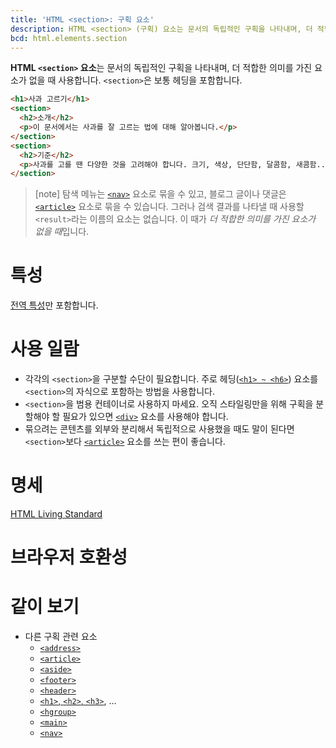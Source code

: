 ```yaml
---
title: 'HTML <section>: 구획 요소'
description: HTML <section> (구획) 요소는 문서의 독립적인 구획을 나타내며, 더 적합한 의미를 가진 요소가 없을 때 사용합니다.
bcd: html.elements.section
---
```


**HTML `<section>` 요소**는 문서의 독립적인 구획을 나타내며, 더 적합한 의미를 가진 요소가 없을 때 사용합니다. `<section>`은 보통 헤딩을 포함합니다.

<HTMLDemo height={180}>

```html
<h1>사과 고르기</h1>
<section>
  <h2>소개</h2>
  <p>이 문서에서는 사과를 잘 고르는 법에 대해 알아봅니다.</p>
</section>
<section>
  <h2>기준</h2>
  <p>사과를 고를 땐 다양한 것을 고려해야 합니다. 크기, 색상, 단단함, 달콤함, 새콤함... (이어서)</p>
</section>
```

</HTMLDemo>

> [note] 탐색 메뉴는 [`<nav>`](./nav) 요소로 묶을 수 있고, 블로그 글이나 댓글은 [`<article>`](./article) 요소로 묶을 수 있습니다. 그러나 검색 결과를 나타낼 때 사용할 `<result>`라는 이름의 요소는 없습니다. 이 때가 *더 적합한 의미를 가진 요소가 없을 때*입니다.

# 특성

[전역 특성](/docs/Web/HTML/Global_attributes)만 포함합니다.

# 사용 일람

- 각각의 `<section>`을 구분할 수단이 필요합니다. 주로 헤딩([`<h1> ~ <h6>`](./Heading_Element)) 요소를 `<section>`의 자식으로 포함하는 방법을 사용합니다.
- `<section>`을 범용 컨테이너로 사용하지 마세요. 오직 스타일링만을 위해 구획을 분할해야 할 필요가 있으면 [`<div>`](./div) 요소를 사용해야 합니다.
- 묶으려는 콘텐츠를 외부와 분리해서 독립적으로 사용했을 때도 말이 된다면 `<section>`보다 [`<article>`](./article) 요소를 쓰는 편이 좋습니다.

# 명세

[HTML Living Standard](https://html.spec.whatwg.org/multipage/sections.html#the-section-element)

# 브라우저 호환성

<BrowserCompat data={props.bcd} />

# 같이 보기

- 다른 구획 관련 요소
  - [`<address>`](./address)
  - [`<article>`](./article)
  - [`<aside>`](./aside)
  - [`<footer>`](./footer)
  - [`<header>`](./header)
  - [`<h1>`, `<h2>`, `<h3>`](./Heading_Elements), ...
  - [`<hgroup>`](./hgroup)
  - [`<main>`](./main)
  - [`<nav>`](./nav)
